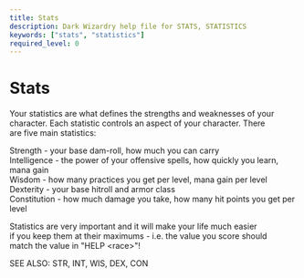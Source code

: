 ```yaml
---
title: Stats
description: Dark Wizardry help file for STATS, STATISTICS
keywords: ["stats", "statistics"]
required_level: 0
---
```


# Stats

Your statistics are what defines the strengths and weaknesses of your  
character. Each statistic controls an aspect of your character. There  
are five main statistics:  

  Strength       -    your base dam-roll, how much you can carry  
  Intelligence   -    the power of your offensive spells, how quickly you learn, mana gain  
  Wisdom         -    how many practices you get per level, mana gain per level  
  Dexterity      -    your base hitroll and armor class  
  Constitution   -    how much damage you take, how many hit points you get per level  

Statistics are very important and it will make your life much easier  
if you keep them at their maximums - i.e. the value you score should  
match the value in "HELP \<race\>"!  

SEE ALSO: STR, INT, WIS, DEX, CON